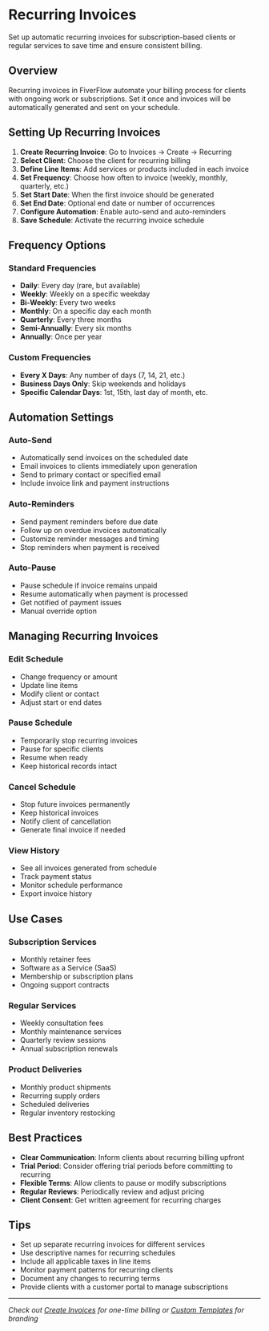# Recurring Invoices

Set up automatic recurring invoices for subscription-based clients or regular services to save time and ensure consistent billing.

## Overview

Recurring invoices in FiverFlow automate your billing process for clients with ongoing work or subscriptions. Set it once and invoices will be automatically generated and sent on your schedule.

## Setting Up Recurring Invoices

1. **Create Recurring Invoice**: Go to Invoices → Create → Recurring
2. **Select Client**: Choose the client for recurring billing
3. **Define Line Items**: Add services or products included in each invoice
4. **Set Frequency**: Choose how often to invoice (weekly, monthly, quarterly, etc.)
5. **Set Start Date**: When the first invoice should be generated
6. **Set End Date**: Optional end date or number of occurrences
7. **Configure Automation**: Enable auto-send and auto-reminders
8. **Save Schedule**: Activate the recurring invoice schedule

## Frequency Options

### Standard Frequencies
- **Daily**: Every day (rare, but available)
- **Weekly**: Weekly on a specific weekday
- **Bi-Weekly**: Every two weeks
- **Monthly**: On a specific day each month
- **Quarterly**: Every three months
- **Semi-Annually**: Every six months
- **Annually**: Once per year

### Custom Frequencies
- **Every X Days**: Any number of days (7, 14, 21, etc.)
- **Business Days Only**: Skip weekends and holidays
- **Specific Calendar Days**: 1st, 15th, last day of month, etc.

## Automation Settings

### Auto-Send
- Automatically send invoices on the scheduled date
- Email invoices to clients immediately upon generation
- Send to primary contact or specified email
- Include invoice link and payment instructions

### Auto-Reminders
- Send payment reminders before due date
- Follow up on overdue invoices automatically
- Customize reminder messages and timing
- Stop reminders when payment is received

### Auto-Pause
- Pause schedule if invoice remains unpaid
- Resume automatically when payment is processed
- Get notified of payment issues
- Manual override option

## Managing Recurring Invoices

### Edit Schedule
- Change frequency or amount
- Update line items
- Modify client or contact
- Adjust start or end dates

### Pause Schedule
- Temporarily stop recurring invoices
- Pause for specific clients
- Resume when ready
- Keep historical records intact

### Cancel Schedule
- Stop future invoices permanently
- Keep historical invoices
- Notify client of cancellation
- Generate final invoice if needed

### View History
- See all invoices generated from schedule
- Track payment status
- Monitor schedule performance
- Export invoice history

## Use Cases

### Subscription Services
- Monthly retainer fees
- Software as a Service (SaaS)
- Membership or subscription plans
- Ongoing support contracts

### Regular Services
- Weekly consultation fees
- Monthly maintenance services
- Quarterly review sessions
- Annual subscription renewals

### Product Deliveries
- Monthly product shipments
- Recurring supply orders
- Scheduled deliveries
- Regular inventory restocking

## Best Practices

- **Clear Communication**: Inform clients about recurring billing upfront
- **Trial Period**: Consider offering trial periods before committing to recurring
- **Flexible Terms**: Allow clients to pause or modify subscriptions
- **Regular Reviews**: Periodically review and adjust pricing
- **Client Consent**: Get written agreement for recurring charges

## Tips

- Set up separate recurring invoices for different services
- Use descriptive names for recurring schedules
- Include all applicable taxes in line items
- Monitor payment patterns for recurring clients
- Document any changes to recurring terms
- Provide clients with a customer portal to manage subscriptions

---

*Check out [Create Invoices](/docs/invoices/create-invoices) for one-time billing or [Custom Templates](/docs/invoices/custom-templates) for branding*
